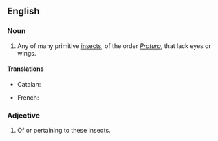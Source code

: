 ==English==

===Noun===
{{en-noun}}

# Any of many primitive [[insect]]s, of the order ''[[Protura]]'', that lack eyes or wings.

====Translations====
{{trans-top|insect of ''Protura''}}
* Catalan: {{t|ca|protur|m}}
{{trans-mid}}
* French: {{t|fr|protoure|m}}
{{trans-bottom}}

===Adjective===
{{en-adj}}

# Of or pertaining to these insects.
